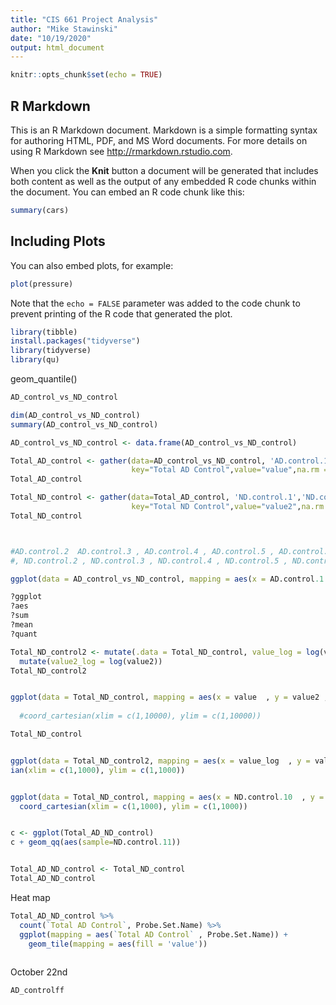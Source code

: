 ---
title: "CIS 661 Project Analysis"
author: "Mike Stawinski"
date: "10/19/2020"
output: html_document
---

```{r setup, include=FALSE}
knitr::opts_chunk$set(echo = TRUE)
```

## R Markdown

This is an R Markdown document. Markdown is a simple formatting syntax for authoring HTML, PDF, and MS Word documents. For more details on using R Markdown see <http://rmarkdown.rstudio.com>.

When you click the **Knit** button a document will be generated that includes both content as well as the output of any embedded R code chunks within the document. You can embed an R code chunk like this:

```{r cars}
summary(cars)
```

## Including Plots

You can also embed plots, for example:

```{r pressure, echo=FALSE}
plot(pressure)
```

Note that the `echo = FALSE` parameter was added to the code chunk to prevent printing of the R code that generated the plot.



```{r}
library(tibble)
install.packages("tidyverse")
library(tidyverse)
library(qu)
```



geom_quantile()




```{r}
AD_control_vs_ND_control

dim(AD_control_vs_ND_control)
summary(AD_control_vs_ND_control)

AD_control_vs_ND_control <- data.frame(AD_control_vs_ND_control)

Total_AD_control <- gather(data=AD_control_vs_ND_control, 'AD.control.1','AD.control.2', 'AD.control.3' , 'AD.control.4' , 'AD.control.5' , 'AD.control.6' , 'AD.control.7' , 'AD.control.8' , 'AD.control.9',
                           key="Total AD Control",value="value",na.rm = FALSE,convert = FALSE)
Total_AD_control 

Total_ND_control <- gather(data=Total_AD_control, 'ND.control.1','ND.control.2', 'ND.control.3' , 'ND.control.4' , 'ND.control.5' , 'ND.control.6' , 'ND.control.7' , 'ND.control.8' , 'ND.control.9',
                           key="Total ND Control",value="value2",na.rm = FALSE,convert = FALSE)
Total_ND_control 



#AD.control.2  AD.control.3 , AD.control.4 , AD.control.5 , AD.control.6 , AD.control.7 , AD.control.8 , AD.control.9
#, ND.control.2 , ND.control.3 , ND.control.4 , ND.control.5 , ND.control.6 , ND.control.7 , ND.control.8, ND.control.9 

ggplot(data = AD_control_vs_ND_control, mapping = aes(x = AD.control.1  , y = ND.control.1 , color = ND.control.1)) + geom_point() + scale_size_area(,max_size = 6)

?ggplot
?aes
?sum
?mean
?quant

Total_ND_control2 <- mutate(.data = Total_ND_control, value_log = log(value)) %>%
  mutate(value2_log = log(value2))
Total_ND_control2


ggplot(data = Total_ND_control, mapping = aes(x = value  , y = value2 , color = value2, color = value)) + geom_point() + scale_x_log10() + scale_y_log10() + geom_quantile()
  
  #coord_cartesian(xlim = c(1,10000), ylim = c(1,10000))

Total_ND_control


ggplot(data = Total_ND_control2, mapping = aes(x = value_log  , y = value2_log , color = value2, scale_m)) + geom_point() + coord_cartes
ian(xlim = c(1,1000), ylim = c(1,1000))


ggplot(data = Total_ND_control, mapping = aes(x = ND.control.10  , y = ND.control.11 , color = value2, color = value)) + geom_point() + scale_x_log10() + scale_y_log10() + geom_quantile() +
  coord_cartesian(xlim = c(1,1000), ylim = c(1,1000))


c <- ggplot(Total_AD_ND_control)
c + geom_qq(aes(sample=ND.control.11))


Total_AD_ND_control <- Total_ND_control
Total_AD_ND_control
```

Heat map

```{r}
Total_AD_ND_control %>%
  count(`Total AD Control`, Probe.Set.Name) %>%
  ggplot(mapping = aes(`Total AD Control` , Probe.Set.Name)) +
    geom_tile(mapping = aes(fill = 'value'))
  
```









October 22nd

```{r}
AD_controlff



```








